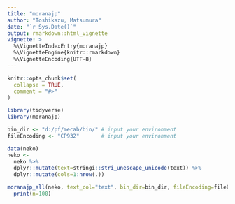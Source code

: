 ```yaml
---
title: "moranajp"
author: "Toshikazu, Matsumura"
date: "`r Sys.Date()`"
output: rmarkdown::html_vignette
vignette: >
  %\VignetteIndexEntry{moranajp}
  %\VignetteEngine{knitr::rmarkdown}
  %\VignetteEncoding{UTF-8}
---
```


```r
knitr::opts_chunk$set(
  collapse = TRUE,
  comment = "#>"
)
```

```r
library(tidyverse)
library(moranajp)
```

```r
bin_dir <- "d:/pf/mecab/bin/" # input your environment 
fileEncoding <- "CP932"       # input your environment

data(neko)
neko <- 
  neko %>%
  dplyr::mutate(text=stringi::stri_unescape_unicode(text)) %>%
  dplyr::mutate(cols=1:nrow(.))

moranajp_all(neko, text_col="text", bin_dir=bin_dir, fileEncoding=fileEncoding) %>%
  print(n=100)
```
